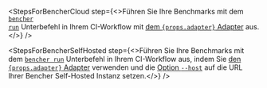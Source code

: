 
<StepsForBencherCloud
  step={<>Führen Sie Ihre Benchmarks mit dem <code><a href="/de/docs/explanation/bencher-run/">bencher run</a></code> Unterbefehl in Ihrem CI-Workflow mit <a href={props.url}>dem <code>{props.adapter}</code> Adapter</a> aus.</>}
/>

<StepsForBencherSelfHosted
  step={<>Führen Sie Ihre Benchmarks mit dem <code><a href="/de/docs/explanation/bencher-run/">bencher run</a></code> Unterbefehl in Ihrem CI-Workflow aus, indem Sie <a href={props.url}>den <code>{props.adapter}</code> Adapter</a> verwenden und die <a href="/de/docs/explanation/bencher-run/#--host-url">Option <code>--host</code></a> auf die URL Ihrer Bencher Self-Hosted Instanz setzen.</>}
/>